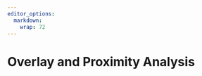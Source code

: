 ```yaml
---
editor_options:
  markdown:
    wrap: 72
---
```


# Overlay and Proximity Analysis {#overlay-and-proximity-analysis}
